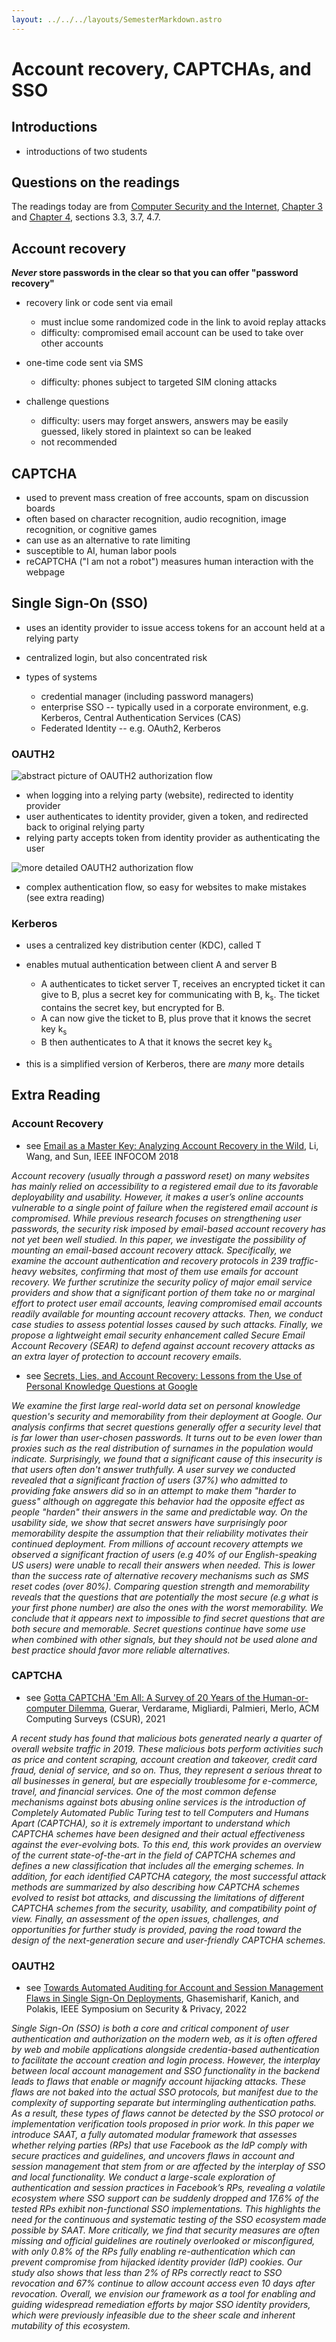 ```yaml
---
layout: ../../../layouts/SemesterMarkdown.astro
---
```




# Account recovery, CAPTCHAs, and SSO

## Introductions

- introductions of two students

## Questions on the readings

The readings today are from
[Computer Security and the Internet](https://people.scs.carleton.ca/~paulv/toolsjewels.html),
[Chapter 3](https://people.scs.carleton.ca/~paulv/toolsjewels/TJrev1/ch3-rev1.pdf)
and
[Chapter 4](https://people.scs.carleton.ca/~paulv/toolsjewels/TJrev1/ch4-rev1.pdf),
sections 3.3, 3.7, 4.7.

## Account recovery

**_Never_ store passwords in the clear so that you can offer "password
recovery"**

- recovery link or code sent via email

  - must inclue some randomized code in the link to avoid replay attacks
  - difficulty: compromised email account can be used to take over other
    accounts

- one-time code sent via SMS
  - difficulty: phones subject to targeted SIM cloning attacks
- challenge questions
  - difficulty: users may forget answers, answers may be easily guessed, likely
    stored in plaintext so can be leaked
  - not recommended

## CAPTCHA

- used to prevent mass creation of free accounts, spam on discussion boards
- often based on character recognition, audio recognition, image recognition, or
  cognitive games
- can use as an alternative to rate limiting
- susceptible to AI, human labor pools
- reCAPTCHA ("I am not a robot") measures human interaction with the webpage

## Single Sign-On (SSO)

- uses an identity provider to issue access tokens for an account held at a
  relying party
- centralized login, but also concentrated risk

- types of systems

  - credential manager (including password managers)
  - enterprise SSO -- typically used in a corporate environment, e.g. Kerberos,
    Central Authentication Services (CAS)
  - Federated Identity -- e.g. OAuth2, Kerberos

### OAUTH2

<Image alt="abstract picture of OAUTH2 authorization flow" src={rfc6749_figure_1} />

- when logging into a relying party (website), redirected to identity provider
- user authenticates to identity provider, given a token, and redirected back to
  original relying party
- relying party accepts token from identity provider as authenticating the user

<Image alt="more detailed OAUTH2 authorization flow" src={oauth_authorization_authlete2017} />

- complex authentication flow, so easy for websites to make mistakes (see extra
  reading)

### Kerberos

- uses a centralized key distribution center (KDC), called T
- enables mutual authentication between client A and server B

  - A authenticates to ticket server T, receives an encrypted ticket it can give
    to B, plus a secret key for communicating with B, k<sub>s</sub>. The ticket
    contains the secret key, but encrypted for B.
  - A can now give the ticket to B, plus prove that it knows the secret key
    k<sub>s</sub>
  - B then authenticates to A that it knows the secret key k<sub>s</sub>

- this is a simplified version of Kerberos, there are _many_ more details

## Extra Reading

### Account Recovery

- see
  [Email as a Master Key: Analyzing Account Recovery in the Wild](https://ieeexplore.ieee.org/abstract/document/8486017),
  Li, Wang, and Sun, IEEE INFOCOM 2018

_Account recovery (usually through a password reset) on many websites has mainly
relied on accessibility to a registered email due to its favorable deployability
and usability. However, it makes a user’s online accounts vulnerable to a single
point of failure when the registered email account is compromised. While
previous research focuses on strengthening user passwords, the security risk
imposed by email-based account recovery has not yet been well studied. In this
paper, we investigate the possibility of mounting an email-based account
recovery attack. Specifically, we examine the account authentication and
recovery protocols in 239 traffic-heavy websites, confirming that most of them
use emails for account recovery. We further scrutinize the security policy of
major email service providers and show that a significant portion of them take
no or marginal effort to protect user email accounts, leaving compromised email
accounts readily available for mounting account recovery attacks. Then, we
conduct case studies to assess potential losses caused by such attacks. Finally,
we propose a lightweight email security enhancement called Secure Email Account
Recovery (SEAR) to defend against account recovery attacks as an extra layer of
protection to account recovery emails._

- see
  [Secrets, Lies, and Account Recovery: Lessons from the Use of Personal Knowledge Questions at Google](https://dl.acm.org/doi/abs/10.1145/2736277.2741691)

_We examine the first large real-world data set on personal knowledge question's
security and memorability from their deployment at Google. Our analysis confirms
that secret questions generally offer a security level that is far lower than
user-chosen passwords. It turns out to be even lower than proxies such as the
real distribution of surnames in the population would indicate. Surprisingly, we
found that a significant cause of this insecurity is that users often don't
answer truthfully. A user survey we conducted revealed that a significant
fraction of users (37%) who admitted to providing fake answers did so in an
attempt to make them "harder to guess" although on aggregate this behavior had
the opposite effect as people "harden" their answers in the same and predictable
way. On the usability side, we show that secret answers have surprisingly poor
memorability despite the assumption that their reliability motivates their
continued deployment. From millions of account recovery attempts we observed a
significant fraction of users (e.g 40% of our English-speaking US users) were
unable to recall their answers when needed. This is lower than the success rate
of alternative recovery mechanisms such as SMS reset codes (over 80%). Comparing
question strength and memorability reveals that the questions that are
potentially the most secure (e.g what is your first phone number) are also the
ones with the worst memorability. We conclude that it appears next to impossible
to find secret questions that are both secure and memorable. Secret questions
continue have some use when combined with other signals, but they should not be
used alone and best practice should favor more reliable alternatives._

### CAPTCHA

- see
  [Gotta CAPTCHA 'Em All: A Survey of 20 Years of the Human-or-computer Dilemma](https://dl.acm.org/doi/pdf/10.1145/3477142),
  Guerar, Verdarame, Migliardi, Palmieri, Merlo, ACM Computing Surveys (CSUR),
  2021

_A recent study has found that malicious bots generated nearly a quarter of
overall website traffic in 2019. These malicious bots perform activities such as
price and content scraping, account creation and takeover, credit card fraud,
denial of service, and so on. Thus, they represent a serious threat to all
businesses in general, but are especially troublesome for e-commerce, travel,
and financial services. One of the most common defense mechanisms against bots
abusing online services is the introduction of Completely Automated Public
Turing test to tell Computers and Humans Apart (CAPTCHA), so it is extremely
important to understand which CAPTCHA schemes have been designed and their
actual effectiveness against the ever-evolving bots. To this end, this work
provides an overview of the current state-of-the-art in the field of CAPTCHA
schemes and defines a new classification that includes all the emerging schemes.
In addition, for each identified CAPTCHA category, the most successful attack
methods are summarized by also describing how CAPTCHA schemes evolved to resist
bot attacks, and discussing the limitations of different CAPTCHA schemes from
the security, usability, and compatibility point of view. Finally, an assessment
of the open issues, challenges, and opportunities for further study is provided,
paving the road toward the design of the next-generation secure and
user-friendly CAPTCHA schemes._

### OAUTH2

- see
  [Towards Automated Auditing for Account and Session Management Flaws in Single Sign-On Deployments](https://ieeexplore.ieee.org/abstract/document/9833753),
  Ghasemisharif, Kanich, and Polakis, IEEE Symposium on Security & Privacy, 2022

_Single Sign-On (SSO) is both a core and critical component of user
authentication and authorization on the modern web, as it is often offered by
web and mobile applications alongside credentia-based authentication to
facilitate the account creation and login process. However, the interplay
between local account management and SSO functionality in the backend leads to
flaws that enable or magnify account hijacking attacks. These flaws are not
baked into the actual SSO protocols, but manifest due to the complexity of
supporting separate but intermingling authentication paths. As a result, these
types of flaws cannot be detected by the SSO protocol or implementation
verification tools proposed in prior work. In this paper we introduce SAAT, a
fully automated modular framework that assesses whether relying parties (RPs)
that use Facebook as the IdP comply with secure practices and guidelines, and
uncovers flaws in account and session management that stem from or are affected
by the interplay of SSO and local functionality. We conduct a large-scale
exploration of authentication and session practices in Facebook’s RPs, revealing
a volatile ecosystem where SSO support can be suddenly dropped and 17.6% of the
tested RPs exhibit non-functional SSO implementations. This highlights the need
for the continuous and systematic testing of the SSO ecosystem made possible by
SAAT. More critically, we find that security measures are often missing and
official guidelines are routinely overlooked or misconfigured, with only 0.8% of
the RPs fully enabling re-authentication which can prevent compromise from
hijacked identity provider (IdP) cookies. Our study also shows that less than 2%
of RPs correctly react to SSO revocation and 67% continue to allow account
access even 10 days after revocation. Overall, we envision our framework as a
tool for enabling and guiding widespread remediation efforts by major SSO
identity providers, which were previously infeasible due to the sheer scale and
inherent mutability of this ecosystem._
